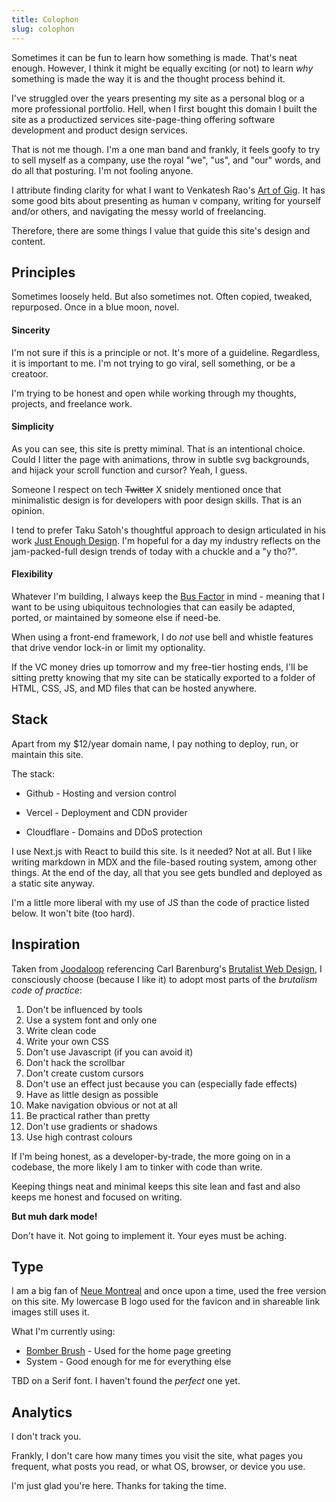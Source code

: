 ```yaml
---
title: Colophon
slug: colophon
---
```


Sometimes it can be fun to learn how something is made. That's neat enough. However, I think it might be equally exciting (or not) to learn _why_ something is made the way it is and the thought process behind it.

I've struggled over the years presenting my site as a personal blog or a more professional portfolio. Hell, when I first bought this domain I built the site as a productized services site-page-thing offering software development and product design services.

That is not me though. I'm a one man band and frankly, it feels goofy to try to sell myself as a company, use the royal "we", "us", and "our" words, and do all that posturing. I'm not fooling anyone.

I attribute finding clarity for what I want to Venkatesh Rao's [ Art of Gig](https://artofgig.com). It has some good bits about presenting as human v company, writing for yourself and/or others, and navigating the messy world of freelancing.

Therefore, there are some things I value that guide this site's design and content.

## Principles

Sometimes loosely held. But also sometimes not. Often copied, tweaked, repurposed. Once in a blue moon, novel.

#### **Sincerity**

I'm not sure if this is a principle or not. It's more of a guideline. Regardless, it is important to me. I'm not trying to go viral, sell something, or be a creatoor.

I'm trying to be honest and open while working through my thoughts, projects, and freelance work.

#### **Simplicity**

As you can see, this site is pretty miminal. That is an intentional choice. Could I litter the page with animations, throw in subtle svg backgrounds, and hijack your scroll function and cursor? Yeah, I guess.

Someone I respect on tech ~~Twitter~~ X snidely mentioned once that minimalistic design is for developers with poor design skills. That is an opinion.

I tend to prefer Taku Satoh's thoughtful approach to design articulated in his work [Just Enough Design](https://www.goodreads.com/en/book/show/60420633-just-enough-design). I'm hopeful for a day my industry reflects on the jam-packed-full design trends of today with a chuckle and a "y tho?".

#### **Flexibility**

Whatever I'm building, I always keep the [Bus Factor](https://en.wikipedia.org/wiki/Bus_factor) in mind - meaning that I want to be using ubiquitous technologies that can easily be adapted, ported, or maintained by someone else if need-be.

When using a front-end framework, I do _not_ use bell and whistle features that drive vendor lock-in or limit my optionality.

If the VC money dries up tomorrow and my free-tier hosting ends, I'll be sitting pretty knowing that my site can be statically exported to a folder of HTML, CSS, JS, and MD files that can be hosted anywhere.

## Stack

Apart from my $12/year domain name, I pay nothing to deploy, run, or maintain this site.

The stack:

- Github - Hosting and version control

- Vercel - Deployment and CDN provider

- Cloudflare - Domains and DDoS protection

I use Next.js with React to build this site. Is it needed? Not at all. But I like writing markdown in MDX and the file-based routing system, among other things. At the end of the day, all that you see gets bundled and deployed as a static site anyway.

I'm a little more liberal with my use of JS than the code of practice listed below. It won't bite (too hard).

## Inspiration

Taken from [Joodaloop](https://joodaloop.com/colophon) referencing Carl Barenburg's [Brutalist Web Design](https://github.com/carlbarth/brutalist-web-design), I consciously choose (because I like it) to adopt most parts of the _brutalism code of practice_:

1. Don't be influenced by tools
2. Use a system font and only one
3. Write clean code
4. Write your own CSS
5. Don't use Javascript (if you can avoid it)
6. Don't hack the scrollbar
7. Don't create custom cursors
8. Don't use an effect just because you can (especially fade effects)
9. Have as little design as possible
10. Make navigation obvious or not at all
11. Be practical rather than pretty
12. Don't use gradients or shadows
13. Use high contrast colours

If I'm being honest, as a developer-by-trade, the more going on in a codebase, the more likely I am to tinker with code than write.

Keeping things neat and minimal keeps this site lean and fast and also keeps me honest and focused on writing.

**But muh dark mode!**

Don't have it. Not going to implement it. Your eyes must be aching.

## Type

I am a big fan of [Neue Montreal](https://pangrampangram.com/products/neue-montreal) and once upon a time, used the free version on this site. My lowercase B logo used for the favicon and in shareable link images still uses it.

What I'm currently using:

- [Bomber Brush](https://www.dafont.com/bomber-brush.font) - Used for the home page greeting
- System - Good enough for me for everything else

TBD on a Serif font. I haven't found the _perfect_ one yet.

## Analytics

I don't track you.

Frankly, I don't care how many times you visit the site, what pages you frequent, what posts you read, or what OS, browser, or device you use.

I'm just glad you're here. Thanks for taking the time.
